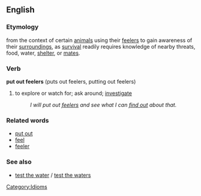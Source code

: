 ==English==

===Etymology===
from the context of certain [[animals]] using their [[feeler]]s to gain awareness of their [[surroundings]], as [[survival]] readily requires knowledge of nearby threats, food, water, [[shelter]], or [[mate]]s.

=== Verb ===
'''put out feelers''' (puts out feelers, putting out feelers)
# to explore or watch for; ask around; [[investigate]]
#: ''I will put out [[feeler]]s and see what I can [[find out]] about that.''

===Related words===
*[[put out]]
*[[feel]]
*[[feeler]]

===See also===
*[[test the water]] / [[test the waters]]

[[Category:Idioms]]